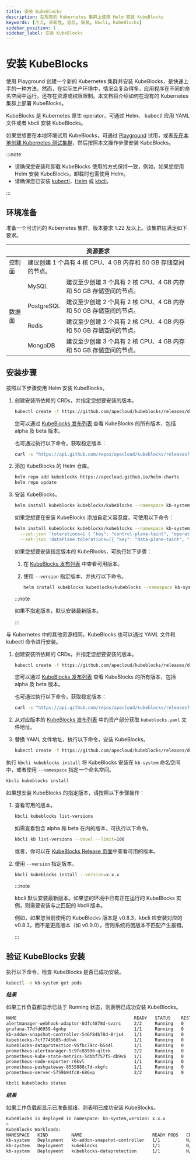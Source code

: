 ```yaml
---
title: 安装 KubeBlocks
description: 在现有的 Kubernetes 集群上使用 Helm 安装 KubeBlocks
keywords: [污点, 亲和性, 容忍, 安装, kbcli, KubeBlocks]
sidebar_position: 1
sidebar_label: 安装 KubeBlocks
---
```



# 安装 KubeBlocks

使用 Playground 创建一个新的 Kubernetes 集群并安装 KubeBlocks，是快速上手的一种方法。然而，在实际生产环境中，情况会复杂得多，应用程序在不同的命名空间中运行，还存在资源或权限限制。本文档将介绍如何在现有的 Kubernetes 集群上部署 KubeBlocks。

KubeBlocks 是 Kubernetes 原生 operator，可通过 Helm、 kubectl 应用 YAML 文件或者 kbcli 安装 KubeBlocks。

如果您想要在本地环境试用 KubeBlocks，可通过 [Playground](./../../try-out-on-playground/try-kubeblocks-on-local-host.md) 试用，或者[先在本地创建 Kubernetes 测试集群](./../prepare-a-local-k8s-cluster/prepare-a-local-k8s-cluster.md)，然后按照本文操作步骤安装 KubeBlocks。

:::note

- 请确保您安装和卸载 KubeBlocks 使用的方式保持一致，例如，如果您使用 Helm 安装 KubeBlocks，卸载时也需使用 Helm。
- 请确保您已安装 [kubectl](https://kubernetes.io/docs/tasks/tools/)，[Helm](https://helm.sh/docs/intro/install/) 或 [kbcli](./install-kbcli.md)。

:::

## 环境准备

准备一个可访问的 Kubernetes 集群，版本要求 1.22 及以上。该集群应满足如下要求。

<table>
    <thead>
	<tr>
	    <th colSpan="3">资源要求</th>
	</tr >
    </thead>
    <tbody>
	<tr>
	    <td >控制面</td>
	    <td colSpan="2">建议创建 1 个具有 4 核 CPU、4 GB 内存和 50 GB 存储空间的节点。</td>
	</tr >
	<tr >
	    <td rowSpan="4">数据面</td>
	    <td> MySQL </td>
	    <td>建议至少创建 3 个具有 2 核 CPU、4 GB 内存和 50 GB 存储空间的节点。</td>
	</tr>
	<tr>
	    <td> PostgreSQL </td>
        <td>建议至少创建 2 个具有 2 核 CPU、4 GB 内存和 50 GB 存储空间的节点。</td>
	</tr>
	<tr>
	    <td> Redis </td>
        <td>建议至少创建 2 个具有 2 核 CPU、4 GB 内存和 50 GB 存储空间的节点。</td>
	</tr>
	<tr>
	    <td> MongoDB </td>
	    <td>建议至少创建 3 个具有 2 核 CPU、4 GB 内存和 50 GB 存储空间的节点。</td>
	</tr>
    </tbody>
</table>

## 安装步骤

<Tabs>

<TabItem value="Helm" label="Helm" default>

按照以下步骤使用 Helm 安装 KubeBlocks。

1. 创建安装所依赖的 CRDs，并指定您想要安装的版本。

   ```bash
   kubectl create -f https://github.com/apecloud/kubeblocks/releases/download/vx.y.z/kubeblocks_crds.yaml
   ```

   您可以通过 [KubeBlocks 发布列表](https://github.com/apecloud/kubeblocks/releases) 查看 KubeBlocks 的所有版本，包括 alpha 及 beta 版本。

   也可通过执行以下命令，获取稳定版本：

   ```bash
   curl -s "https://api.github.com/repos/apecloud/kubeblocks/releases?per_page=100&page=1" | jq -r '.[] | select(.prerelease == false) | .tag_name' | sort -V -r
   ```

2. 添加 KubeBlocks 的 Helm 仓库。

   ```bash
   helm repo add kubeblocks https://apecloud.github.io/helm-charts
   helm repo update
   ```

3. 安装 KubeBlocks。

   ```bash
   helm install kubeblocks kubeblocks/kubeblocks --namespace kb-system --create-namespace
   ```

   如果您想要在安装 KubeBlocks 添加自定义容忍度，可使用以下命令：

   ```bash
   helm install kubeblocks kubeblocks/kubeblocks --namespace kb-system --create-namespace \
     --set-json 'tolerations=[ { "key": "control-plane-taint", "operator": "Equal", "effect": "NoSchedule", "value": "true" } ]' \
     --set-json 'dataPlane.tolerations=[{ "key": "data-plane-taint", "operator": "Equal", "effect": "NoSchedule", "value": "true"    }]'
   ```

   如果您想要安装指定版本的 KubeBlocks，可执行如下步骤：

   1. 在 [KubeBlocks 发布列表](https://github.com/apecloud/kubeblocks/releases/) 中查看可用版本。
   2. 使用 `--version` 指定版本，并执行以下命令。

      ```bash
      helm install kubeblocks kubeblocks/kubeblocks --namespace kb-system --create-namespace --version="x.y.z"
      ```

     :::note

     如果不指定版本，默认安装最新版本。

     :::

</TabItem>

<TabItem value="kubectl" label="kubectl">

与 Kubernetes 中的其他资源相同，KubeBlocks 也可以通过 YAML 文件和 kubectl 命令进行安装。

1. 创建安装所依赖的 CRDs，并指定您想要安装的版本。

   ```bash
   kubectl create -f https://github.com/apecloud/kubeblocks/releases/download/vx.y.z/kubeblocks_crds.yaml
   ```

   您可以通过 [KubeBlocks 发布列表](https://github.com/apecloud/kubeblocks/releases) 查看 KubeBlocks 的所有版本，包括 alpha 及 beta 版本。

   也可通过执行以下命令，获取稳定版本：

   ```bash
   curl -s "https://api.github.com/repos/apecloud/kubeblocks/releases?per_page=100&page=1" | jq -r '.[] | select(.prerelease == false) | .tag_name' | sort -V -r
   ```

2. 从对应版本的 [KubeBlocks 发布列表](https://github.com/apecloud/kubeblocks/releases) 中的资产部分获取 `kubeblocks.yaml` 文件地址。

3. 替换 YAML 文件地址，执行以下命令，安装 KubeBlocks。

     ```bash
     kubectl create -f https://github.com/apecloud/kubeblocks/releases/download/vx.y.x/kubeblocks.yaml
     ```

</TabItem>

<TabItem value="kbcli" label="kbcli">

执行 `kbcli kubeblocks install` 将 KubeBlocks 安装在 `kb-system` 命名空间中，或者使用 `--namespace` 指定一个命名空间。

```bash
kbcli kubeblocks install
```

如果想安装 KubeBlocks 的指定版本，请按照以下步骤操作：

1. 查看可用的版本。

    ```bash
    kbcli kubeblocks list-versions
    ```

    如需查看包含 alpha 和 beta 在内的版本，可执行以下命令。

    ```bash
    kbcli kb list-versions --devel --limit=100
    ```

    或者，你可以在 [KubeBlocks Release 页面](https://github.com/apecloud/kubeblocks/releases/)中查看可用的版本。

2. 使用 `--version` 指定版本。

    ```bash
    kbcli kubeblocks install --version=x.x.x
    ```

    :::note

    kbcli 默认安装最新版本。如果您的环境中已有正在运行的 KubeBlocks 实例，则需要安装与之匹配的 kbcli 版本。

    例如，如果您当前使用的 KubeBlocks 版本是 v0.8.3，kbcli 应安装对应的 v0.8.3，而不是更高版本（如 v0.9.0），否则系统将因版本不匹配产生报错。

    :::

</TabItem>

</Tabs>

## 验证 KubeBlocks 安装

执行以下命令，检查 KubeBlocks 是否已成功安装。

<Tabs>

<TabItem value="kubectl" label="kubectl" default>

```bash
kubectl -n kb-system get pods
```

***结果***

如果工作负载都显示已处于 Running 状态，则表明已成功安装 KubeBlocks。

```bash
NAME                                             READY   STATUS    RESTARTS       AGE
alertmanager-webhook-adaptor-8dfc4878d-svzrc     2/2     Running   0              3m56s
grafana-77dfd6959-4gnhp                          1/1     Running   0              3m56s
kb-addon-snapshot-controller-546f84b78d-8rjs4    1/1     Running   0              3m56s
kubeblocks-7cf7745685-ddlwk                      1/1     Running   0              4m39s
kubeblocks-dataprotection-95fbc79cc-b544l        1/1     Running   0              4m39s
prometheus-alertmanager-5c9fc88996-qltrk         2/2     Running   0              3m56s
prometheus-kube-state-metrics-5dbbf757f5-db9v6   1/1     Running   0              3m56s
prometheus-node-exporter-r6kvl                   1/1     Running   0              3m56s
prometheus-pushgateway-8555888c7d-xkgfc          1/1     Running   0              3m56s
prometheus-server-5759b94fc8-686xp               2/2     Running   0              3m56s
```

</TabItem>

<TabItem value="kbcli" label="kbcli">

```bash
kbcli kubeblocks status
```

***结果***

如果工作负载都显示已准备就绪，则表明已成功安装 KubeBlocks。

```bash
KubeBlocks is deployed in namespace: kb-system,version: x.x.x
>
KubeBlocks Workloads:
NAMESPACE   KIND         NAME                           READY PODS   CPU(CORES)   MEMORY(BYTES)   CREATED-AT
kb-system   Deployment   kb-addon-snapshot-controller   1/1          N/A          N/A             Oct 13,2023 14:27 UTC+0800
kb-system   Deployment   kubeblocks                     1/1          N/A          N/A             Oct 13,2023 14:26 UTC+0800
kb-system   Deployment   kubeblocks-dataprotection      1/1          N/A          N/A             Oct 13,2023 14:26 UTC+0800
```

</TabItem>

</Tabs>

